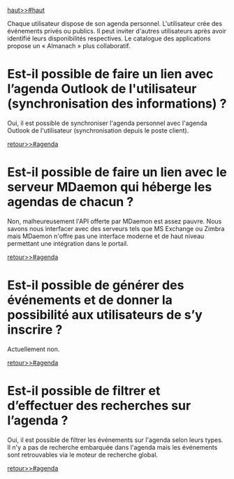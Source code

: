 ﻿[[haut>>#haut]]

Chaque utilisateur dispose de son agenda personnel. L'utilisateur crée des événements privés ou publics. 
Il peut inviter d'autres utilisateurs après avoir identifié leurs disponibilités respectives.
Le catalogue des applications propose un « Almanach » plus collaboratif. 

= Est-il possible de faire un lien avec l’agenda Outlook de l'utilisateur (synchronisation des informations) ? =

Oui, il est possible de synchroniser l'agenda personnel avec l'agenda Outlook de l'utilisateur (synchronisation depuis le poste client).

[[retour>>#agenda]]

= Est-il possible de faire un lien avec le serveur MDaemon qui héberge les agendas de chacun ? =

Non, malheureusement l'API offerte par MDaemon est assez pauvre. 
Nous savons nous interfacer avec des serveurs tels que MS Exchange ou Zimbra mais MDaemon n'offre pas une interface moderne et de haut niveau permettant une intégration dans le portail.

[[retour>>#agenda]]

= Est-il possible de générer des événements et de donner la possibilité aux utilisateurs de s’y inscrire ? =

Actuellement non.

[[retour>>#agenda]]

= Est-il possible de filtrer et d’effectuer des recherches sur l’agenda ? =

Oui, il est possible de filtrer les événements sur l'agenda selon leurs types. 
Il n'y a pas de recherche embarquée dans l'agenda mais les événements sont retrouvables via le moteur de recherche global.

[[retour>>#agenda]]
